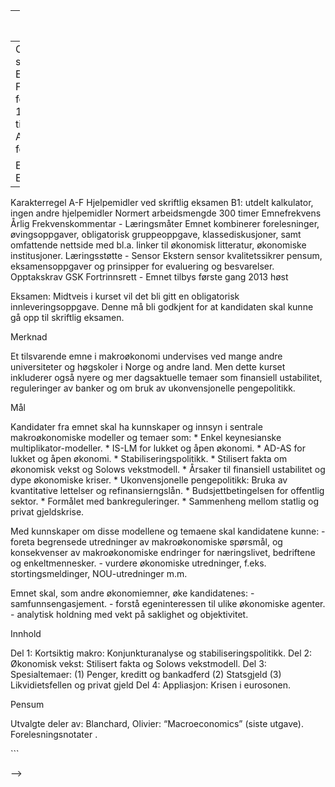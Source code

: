 ---
# ØKB1115 Makroøkonomi

## Gjelder for studieåret 2017/2018

### Innhold
    
### Læringsutbytte
#### Kunnskaper
- Enkel Keynes-modell med og uten internasjonal handel  
- IS-LM og Mundell-Fleming modellen  
- AD-AS modell under lukket og åpen økonomi (fast og flytende valutakurs) 
- Stabiliseringspolitikk
- Solows vekstmodell.
- Pengesystemet (innvendige og utvendige penger)
- Formålet med bankreguleringer 
- Statsgjeldskrise
- Likviditetsfellen som en konsekvens av demografiske endringer og privat gjeldsreduksjon

#### Ferdigheter
- Være i stand til å lese avanserte avisartiker (eks. Wall Street Journal) om makroøkonomiske spørsmål 
- Foreta begrensede utredninger av makroøkonomiske spørsmål, og konsekvenser av makroøkonomiske endringer for næringslivet, bedriftene og enkeltmennesker. 
- Vurdere økonomiske utredninger, f.eks. stortingsmeldinger, NOU-utredninger m.m. 

#### Generell kompetanse
- Samfunnsengasjement.
- Forstå egeninteressen til ulike økonomiske agenter.
- Analytisk holdning med vekt på saklighet og objektivitet.

### Arbeidsformer
Forelesning og oppgaveløsning
 
### Forkunnskaper
Ingen

### Anbefalte forkunnskaper
Grunnleggende matematikk

### Obligatoriske arbeidskrav
Ja, spesifiseres i semesterplan ved semesterstart

### Vurdering
Skriftlig skoleeksamen, 4 timer, 100%.

Karakterskala A-F, der F tilsvarer ikke bestått.

### Hjelpemidler ved eksamen
Skolens kalkulator
<!--



Nasjonalregnskap og makroøkonomiske data
Mundell-Fleming for en åpen økonomi
Arbeidsmarkedet
Modell for aggregert tilbud og etterspørsel (SAS-DAD)
Økonomisk politikk
Læringsutbytte
Kunnskaper

Kurset tar mål om at studenten skal

Kjenne grunnleggende makroøkonomiske data fra nasjonalregnskapet.
Kjenne andre sentrale makroøkonomiske data som prisindekser og tall for arbeidsledighet og sysselsetting.
Kjenne grunnleggende teorier for etterspørselen etter et lands varer og tjenester.
Kjenne til grunnleggende Keynesiansk teori slik den fremkommer i modellen Mundell-Fleming for en åpen økonomi.
Kjenne til hvordan penge- og finanspolitikk påvirker samlet etterspørsel.
Kjenne til norsk penge- og finanspolitikk.
Kjenne hovedteorier for hvordan arbeidsmarkedet og lønnsfastsettelsen fungerer.
Kjenne teorier for hvorfor vi har arbeidsledighet.
Kjenne hvordan interaksjonen mellom tilbudet og etterspørselen skaper konjunkturer og påvirker inflasjonen og lønningene ved bruk av en modell.
Kjenne pengepolitikkens transmisjonskanaler og forstå hovedtrekkene i hvordan disse fungerer.
Ferdigheter

Studentene skal ved endt kurs kunne

Finne frem til og tolke økonomiske data.
Anvende Mundell-Fleming til å forstå hvordan ulike hendelser påvirker aggregert etterspørsel. De skal forstå hvordan vi kan bruke penge- og finanspolitikken for å stabilisere økonomien.
Anvende en modell for aggregert tilbud og etterspørsel for å forstå konjunkturer og virkningen av inflasjonsmålet.
Mer generelt kunne tilegne seg makroøkonomiske nyheter og analyser og tolke de innenfor makroøkonomisk teori.
Generell kompetanse

Gjøre bruk av abstrakte modeller
Beherske grunnleggende begreper og analyse
Reflektere kritisk over økonomiske hendelser
Arbeidsformer
 Forelesning og oppgaveløsning

Forkunnskaper
 Ingen

Anbefalte forkunnskaper
Grunnleggende matematikk

Obligatoriske arbeidskrav
Ja, spesifiseres i semesterplan ved semesterstart

Vurdering
Skriftlig skoleeksamen, 4 timer, 100%.

Karakterskala A-F, der F tilsvarer ikke bestått.

Hjelpemidler ved eksamen
Skolens kalkulator



```r

Medvirkende lærere
Jørn Inge Halvorsen 
Strukturert undervisningstid
2*2 timer forelesninger og øvinger per uke 
Obligatoriske undervisningsaktiviteter
-
Overlapping og studiepoengreduksjon
ECN220 - 5 stp 
Forutsatte forkunnskaper
ECN 120 og ECN122 eller tilsvarende emne. 
Anbefalte forkunnskaper


Eksamensform
S
Eksamen
-
Karakterregel
A-F
Hjelpemidler ved skriftlig eksamen
B1: utdelt kalkulator, ingen andre hjelpemidler
Normert arbeidsmengde
300 timer 
Emnefrekvens
Årlig
Frekvenskommentar
-
Læringsmåter
Emnet kombinerer forelesninger, øvingsoppgaver, obligatorisk gruppeoppgave, klassediskusjoner, samt omfattende nettside med bl.a. linker til økonomisk litteratur, økonomiske institusjoner. 
Læringsstøtte
-
Sensor
Ekstern sensor kvalitetssikrer pensum, eksamensoppgaver og prinsipper for evaluering og besvarelser. 
Opptakskrav
GSK
Fortrinnsrett
-
Emnet tilbys første gang
2013 høst



Eksamen: 
Midtveis i kurset vil det bli gitt en obligatorisk innleveringsoppgave. Denne må bli godkjent for at kandidaten skal kunne gå opp til skriftlig eksamen.

 
 
Merknad
 
Et tilsvarende emne i makroøkonomi undervises ved mange andre universiteter og høgskoler i Norge og andre land. Men dette kurset inkluderer også nyere og mer dagsaktuelle temaer som finansiell ustabilitet, reguleringer av banker og om bruk av ukonvensjonelle pengepolitikk.




 
Mål
 
Kandidater fra emnet skal ha kunnskaper og innsyn i sentrale makroøkonomiske modeller og temaer som: 
* Enkel keynesianske multiplikator-modeller. 
* IS-LM for lukket og åpen økonomi. 
* AD-AS for lukket og åpen økonomi. 
* Stabiliseringspolitikk.
* Stilisert fakta om økonomisk vekst  og Solows vekstmodell.
* Årsaker til finansiell ustabilitet og dype økonomiske kriser. 
* Ukonvensjonelle pengepolitikk: Bruka av kvantitative lettelser og refinansierngslån.
* Budsjettbetingelsen for offentlig sektor.
* Formålet med bankreguleringer. 
* Sammenheng mellom statlig og privat gjeldskrise.


Med kunnskaper om disse modellene og temaene skal kandidatene kunne: 
- foreta begrensede utredninger av makroøkonomiske spørsmål, og konsekvenser av makroøkonomiske endringer for næringslivet, bedriftene og enkeltmennesker. 
- vurdere økonomiske utredninger, f.eks. stortingsmeldinger, NOU-utredninger m.m. 

Emnet skal, som andre økonomiemner, øke kandidatenes: 
- samfunnsengasjement.
- forstå egeninteressen til ulike økonomiske agenter.
- analytisk holdning med vekt på saklighet og objektivitet.
 
 
Innhold
 
Del 1: Kortsiktig makro: Konjunkturanalyse og stabiliseringspolitikk. 
Del 2: Økonomisk vekst: Stilisert fakta og Solows vekstmodell. 
Del 3: Spesialtemaer: (1) Penger, kreditt og bankadferd (2) Statsgjeld (3) Likvidietsfellen og privat gjeld 
Del 4: Appliasjon: Krisen i eurosonen.




 
Pensum
 
Utvalgte deler av: Blanchard, Olivier: "Macroeconomics" (siste utgave). 
Forelesningsnotater .


```

-->
